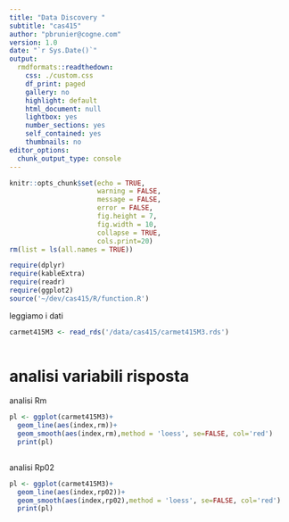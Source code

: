 ```yaml
---
title: "Data Discovery "
subtitle: "cas415"
author: "pbrunier@cogne.com"
version: 1.0 
date: "`r Sys.Date()`"
output:
  rmdformats::readthedown:
    css: ./custom.css
    df_print: paged
    gallery: no
    highlight: default
    html_document: null
    lightbox: yes
    number_sections: yes
    self_contained: yes
    thumbnails: no
editor_options:
  chunk_output_type: console
---
```


```r
knitr::opts_chunk$set(echo = TRUE,
                      warning = FALSE,
                      message = FALSE,
                      error = FALSE,
                      fig.height = 7,
                      fig.width = 10,
                      collapse = TRUE,
                      cols.print=20)
rm(list = ls(all.names = TRUE))

require(dplyr)
require(kableExtra)
require(readr)
require(ggplot2)
source('~/dev/cas415/R/function.R')
```

leggiamo i dati 

```r
carmet415M3 <- read_rds('/data/cas415/carmet415M3.rds')
                       
```

# analisi variabili risposta

analisi Rm

```r
pl <- ggplot(carmet415M3)+
  geom_line(aes(index,rm))+
  geom_smooth(aes(index,rm),method = 'loess', se=FALSE, col='red')
  print(pl)
                       
```

analisi Rp02

```r
pl <- ggplot(carmet415M3)+
  geom_line(aes(index,rp02))+
  geom_smooth(aes(index,rp02),method = 'loess', se=FALSE, col='red')
  print(pl)
                       
```